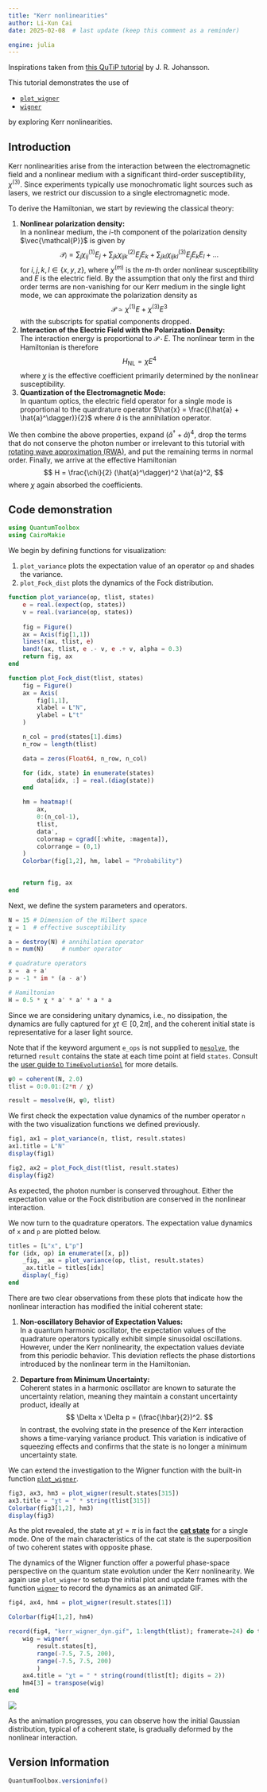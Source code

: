 ```yaml
---
title: "Kerr nonlinearities"
author: Li-Xun Cai
date: 2025-02-08  # last update (keep this comment as a reminder)

engine: julia
---
```


Inspirations taken from [this QuTiP tutorial](https://nbviewer.org/urls/qutip.org/qutip-tutorials/tutorials-v5/lectures/Lecture-14-Kerr-nonlinearities.ipynb) by J. R. Johansson.

This tutorial demonstrates the use of 

- [`plot_wigner`](https://qutip.org/QuantumToolbox.jl/stable/resources/api#QuantumToolbox.plot_wigner)
- [`wigner`](https://qutip.org/QuantumToolbox.jl/stable/resources/api#QuantumToolbox.wigner)

by exploring Kerr nonlinearities.

## Introduction

Kerr nonlinearities arise from the interaction between the electromagnetic field and a nonlinear medium with a significant third-order susceptibility, $\chi^{(3)}$. Since experiments typically use monochromatic light sources such as lasers, we restrict our discussion to a single electromagnetic mode.

To derive the Hamiltonian, we start by reviewing the classical theory:

1. **Nonlinear polarization density:**  
   In a nonlinear medium, the $i$-th component of the polarization density $\vec{\mathcal{P}}$ is given by
   $$
   \mathcal{P}_i = 
    \sum_j \chi^{(1)}_{ij} E_j + 
    \sum_{jk} \chi^{(2)}_{ijk} E_j E_k + 
    \sum_{jkl} \chi^{(3)}_{ijkl} E_j E_k E_l + \dots  
   $$
   for $i,j,k,l \in \{x,y,z\}$, where ${\chi}^{(m)}$ is the $m$-th order nonlinear susceptibility and $E$ is the electric field. By the assumption that only the first and third order terms are non-vanishing for our Kerr medium in the single light mode, we can approximate the polarization density as
   $$
   \mathcal{P} \simeq
    \chi^{(1)} E + 
    \chi^{(3)} E^3
   $$
   with the subscripts for spatial components dropped. 
2. **Interaction of the Electric Field with the Polarization Density:**  
   The interaction energy is proportional to $\mathcal{P} \cdot E$. The nonlinear term in the Hamiltonian is therefore 
   $$
   H_{\text{NL}} = \chi E^4 
   $$
   where $\chi$ is the effective coefficient primarily determined by the nonlinear susceptibility.
3. **Quantization of the Electromagnetic Mode:**  
   In quantum optics, the electric field operator for a single mode is proportional to the quardrature operator $\hat{x} = \frac{(\hat{a} + \hat{a}^\dagger)}{2}$ where $\hat{a}$ is the annihilation operator.

We then combine the above properties, expand $(\hat{a}^\dagger + \hat{a})^4$, drop the terms that do not conserve the photon number or irrelevant to this tutorial with [rotating wave approximation (RWA)](https://en.wikipedia.org/wiki/Rotating-wave-approximation), and put the remaining terms in normal order. Finally, we arrive at the effective Hamiltonian
$$
H = \frac{\chi}{2} (\hat{a}^\dagger)^2 \hat{a}^2,
$$
where $\chi$ again absorbed the coefficients. 

## Code demonstration

```julia
using QuantumToolbox
using CairoMakie
```

We begin by defining functions for visualization:

1. `plot_variance` plots the expectation value of an operator `op` and shades the variance. 
2. `plot_Fock_dist` plots the dynamics of the Fock distribution.
```julia
function plot_variance(op, tlist, states)
    e = real.(expect(op, states))
    v = real.(variance(op, states))
    
    fig = Figure()
    ax = Axis(fig[1,1])
    lines!(ax, tlist, e)
    band!(ax, tlist, e .- v, e .+ v, alpha = 0.3)
    return fig, ax
end

function plot_Fock_dist(tlist, states)
    fig = Figure()
    ax = Axis(
        fig[1,1],
        xlabel = L"N",
        ylabel = L"t"
    )

    n_col = prod(states[1].dims)
    n_row = length(tlist)

    data = zeros(Float64, n_row, n_col)

    for (idx, state) in enumerate(states)
        data[idx, :] = real.(diag(state))
    end

    hm = heatmap!(
        ax, 
        0:(n_col-1), 
        tlist, 
        data', 
        colormap = cgrad([:white, :magenta]),
        colorrange = (0,1)
    )
    Colorbar(fig[1,2], hm, label = "Probability")

    
    return fig, ax
end
```

Next, we define the system parameters and operators.
```julia
N = 15 # Dimension of the Hilbert space
χ = 1  # effective susceptibility

a = destroy(N) # annihilation operator
n = num(N)     # number operator

# quadrature operators
x =  a + a'    
p = -1 * im * (a - a')

# Hamiltonian
H = 0.5 * χ * a' * a' * a * a
```

Since we are considering unitary dynamics, i.e., no dissipation, the dynamics are fully captured for $\chi t \in \left[0, 2 \pi \right]$, and the coherent initial state is representative for a laser light source. 

Note that if the keyword argument `e_ops` is not supplied to [`mesolve`](https://qutip.org/QuantumToolbox.jl/stable/resources/api#QuantumToolbox.sesolve), the returned `result` contains the state at each time point at field `states`. Consult the [user guide to `TimeEvolutionSol`](https://qutip.org/QuantumToolbox.jl/stable/users_guide/time_evolution/solution) for more details.
```julia
ψ0 = coherent(N, 2.0)
tlist = 0:0.01:(2*π / χ)

result = mesolve(H, ψ0, tlist)
```

We first check the expectation value dynamics of the number operator `n` with the two visualization functions we defined previously.
```julia
fig1, ax1 = plot_variance(n, tlist, result.states)
ax1.title = L"N"
display(fig1)

fig2, ax2 = plot_Fock_dist(tlist, result.states)
display(fig2)
```
As expected, the photon number is conserved throughout. Either the expectation value or the Fock distribution are conserved in the nonlinear interaction.

We now turn to the quadrature operators. The expectation value dynamics of `x` and `p` are plotted below. 
```julia
titles = [L"x", L"p"]
for (idx, op) in enumerate([x, p])
    _fig, _ax = plot_variance(op, tlist, result.states)
    _ax.title = titles[idx]
    display(_fig)
end
```
There are two clear observations from these plots that indicate how the nonlinear interaction has modified the initial coherent state:

1. **Non-oscillatory Behavior of Expectation Values:**  
   In a quantum harmonic oscillator, the expectation values of the quadrature operators typically exhibit simple sinusoidal oscillations. However, under the Kerr nonlinearity, the expectation values deviate from this periodic behavior. This deviation reflects the phase distortions introduced by the nonlinear term in the Hamiltonian.

2. **Departure from Minimum Uncertainty:**  
   Coherent states in a harmonic oscillator are known to saturate the uncertainty relation, meaning they maintain a constant uncertainty product, ideally at  
   $$
   \Delta x \Delta p = (\frac{\hbar}{2})^2.
   $$
   In contrast, the evolving state in the presence of the Kerr interaction shows a time-varying variance product. This variation is indicative of squeezing effects and confirms that the state is no longer a minimum uncertainty state. 
   
We can extend the investigation to the Wigner function with the built-in function [`plot_wigner`](https://qutip.org/QuantumToolbox.jl/stable/resources/api#QuantumToolbox.plot_wigner). 
```julia
fig3, ax3, hm3 = plot_wigner(result.states[315])
ax3.title = "χt = " * string(tlist[315])
Colorbar(fig3[1,2], hm3)
display(fig3)
```
As the plot revealed, the state at $\chi t = \pi$ is in fact the [**cat state**](https://en.wikipedia.org/wiki/Cat_state#Cat_states_in_single_modes) for a single mode. One of the main characteristics of the cat state is the superposition of two coherent states with opposite phase.

The dynamics of the Wigner function offer a powerful phase-space perspective on the quantum state evolution under the Kerr nonlinearity. We again use `plot_wigner` to setup the initial plot and update frames with the function [`wigner`](https://qutip.org/QuantumToolbox.jl/stable/resources/api#QuantumToolbox.wigner) to record the dynamics as an animated GIF.
```julia
fig4, ax4, hm4 = plot_wigner(result.states[1])

Colorbar(fig4[1,2], hm4)

record(fig4, "kerr_wigner_dyn.gif", 1:length(tlist); framerate=24) do t
    wig = wigner(
        result.states[t], 
        range(-7.5, 7.5, 200), 
        range(-7.5, 7.5, 200)
        )
    ax4.title = "χt = " * string(round(tlist[t]; digits = 2))
    hm4[3] = transpose(wig)
end
```
![](kerr_wigner_dyn.gif)


As the animation progresses, you can observe how the initial Gaussian distribution, typical of a coherent state, is gradually deformed by the nonlinear interaction. 

## Version Information
```julia
QuantumToolbox.versioninfo()
```
